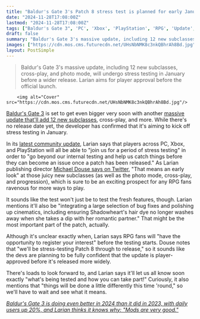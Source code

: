 ```yaml
---
title: "Baldur's Gate 3's Patch 8 stress test is planned for early January across PC and consoles as Larian wants to 'catch things before they can become an issue'"
date: "2024-11-28T17:08:00Z"
lastmod: "2024-11-28T17:08:00Z"
tags: ["Baldur's Gate 3", 'PC', 'Xbox', 'PlayStation', 'RPG', 'Update', 'Cross-play', 'Photo Mode', 'Subclasses']
draft: false
summary: "Baldur's Gate 3's massive update, including 12 new subclasses, cross-play, and photo mode,  will undergo stress testing in January before a wider release.  Larian aims for player approval before the official launch."
images: ["https://cdn.mos.cms.futurecdn.net/UHsNbNMK8c3nkQBhrAh8Bd.jpg"]
layout: PostSimple
---
```

> Baldur's Gate 3's massive update, including 12 new subclasses, cross-play, and photo mode,  will undergo stress testing in January before a wider release.  Larian aims for player approval before the official launch.


        <img alt="Cover" src="https://cdn.mos.cms.futurecdn.net/UHsNbNMK8c3nkQBhrAh8Bd.jpg"/>
        
[<u>Baldur's Gate 3</u>](https://www.gamesradar.com/baldurs-gate-3-guide/) is set to get even bigger very soon with another [<u>massive update that'll add 12 new subclasses</u>](https://www.gamesradar.com/games/baldur-s-gate/larian-wasnt-kidding-when-it-said-its-not-quite-done-baldurs-gate-3-update-will-add-12-new-subclasses-crossplay-photo-mode-and-more-next-year/), cross-play, and more. While there's no release date yet, the developer has confirmed that it's aiming to kick off stress testing in January.

In its [<u>latest community update</u>](https://store.steampowered.com/news/app/1086940/view/4461474037375172735), Larian says that players across PC, Xbox, and PlayStation will all be able to "join us for a period of stress testing" in order to "go beyond our internal testing and help us catch things before they can become an issue once a patch has been released." As Larian publishing director [Michael Douse says on Twitter](https://x.com/Cromwelp/status/1861824358563406115), "That means an early look" at those juicy new subclasses (as well as the photo mode, cross-play, and progression), which is sure to be an exciting prospect for any RPG fans ravenous for more ways to play.

It sounds like the test won't just be to test the fresh features, though. Larian mentions it'll also be "integrating a large selection of bug fixes and polishing up cinematics, including ensuring Shadowheart's hair dye no longer washes away when she takes a dip with her romantic partner." That might be the most important part of the patch, actually.

Although it's unclear exactly when, Larian says RPG fans will "have the opportunity to register your interest" before the testing starts. Douse notes that "we'll be stress-testing Patch 8 through to release," so it sounds like the devs are planning to be fully confident that the update is player-approved before it's released more widely. 

There's loads to look forward to, and Larian says it'll let us all know soon exactly "what's being tested and how you can take part!" Curiously, it also mentions that "things will be done a little differently this time 'round," so we'll have to wait and see what it means.

[<u><em>Baldur's Gate 3 is doing even better in 2024 than it did in 2023, with daily users up 20%, and Larian thinks it knows why: "Mods are very good."</em></u>](https://www.gamesradar.com/games/baldur-s-gate/baldurs-gate-3-is-doing-even-better-in-2024-than-it-did-in-2023-with-daily-users-up-20-percent-and-larian-thinks-it-knows-why-mods-are-very-good/)
        